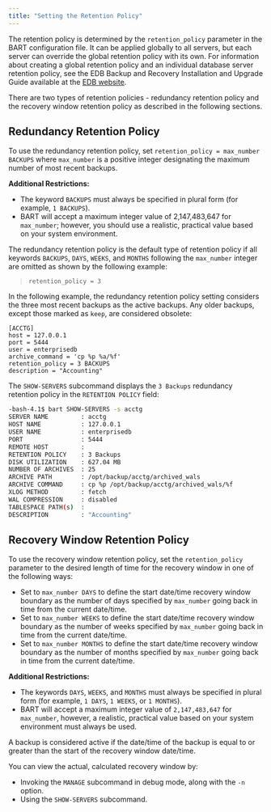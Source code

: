 ```yaml
---
title: "Setting the Retention Policy"
---
```


<div id="setting_the_retention_policy" class="registered_link"></div>

The retention policy is determined by the `retention_policy` parameter in the BART configuration file. It can be applied globally to all servers, but each server can override the global retention policy with its own. For information about creating a global retention policy and an individual database server retention policy, see the EDB Backup and Recovery Installation and Upgrade Guide available at the [EDB website](https://www.enterprisedb.com/edb-docs/).

There are two types of retention policies - redundancy retention policy and the recovery window retention policy as described in the following sections.

<div id="redundancy_retention_policy" class="registered_link"></div>

## Redundancy Retention Policy

To use the redundancy retention policy, set `retention_policy = max_number BACKUPS` where `max_number` is a positive integer designating the maximum number of most recent backups.

**Additional Restrictions:**

-   The keyword `BACKUPS` must always be specified in plural form (for example, `1 BACKUPS`).
-   BART will accept a maximum integer value of 2,147,483,647 for `max_number`; however, you should use a realistic, practical value based on your system environment.

The redundancy retention policy is the default type of retention policy if all keywords `BACKUPS`, `DAYS`, `WEEKS`, and `MONTHS` following the `max_number` integer are omitted as shown by the following example:

> `retention_policy = 3`

In the following example, the redundancy retention policy setting considers the three most recent backups as the active backups. Any older backups, except those marked as `keep`, are considered obsolete:

```text
[ACCTG]
host = 127.0.0.1
port = 5444
user = enterprisedb
archive_command = 'cp %p %a/%f'
retention_policy = 3 BACKUPS
description = "Accounting"
```

The `SHOW-SERVERS` subcommand displays the `3 Backups` redundancy retention policy in the `RETENTION POLICY` field:

```bash
-bash-4.1$ bart SHOW-SERVERS -s acctg
SERVER NAME         : acctg
HOST NAME           : 127.0.0.1
USER NAME           : enterprisedb
PORT                : 5444
REMOTE HOST         :
RETENTION POLICY    : 3 Backups
DISK UTILIZATION    : 627.04 MB
NUMBER OF ARCHIVES  : 25
ARCHIVE PATH        : /opt/backup/acctg/archived_wals
ARCHIVE COMMAND     : cp %p /opt/backup/acctg/archived_wals/%f
XLOG METHOD         : fetch
WAL COMPRESSION     : disabled
TABLESPACE PATH(s)  :
DESCRIPTION         : "Accounting"
```

<div id="recovery_window_retention_policy" class="registered_link"></div>

## Recovery Window Retention Policy

To use the recovery window retention policy, set the `retention_policy` parameter to the desired length of time for the recovery window in one of the following ways:

-   Set to `max_number DAYS` to define the start date/time recovery window boundary as the number of days specified by `max_number` going back in time from the current date/time.
-   Set to `max_number WEEKS` to define the start date/time recovery window boundary as the number of weeks specified by `max_number` going back in time from the current date/time.
-   Set to `max_number MONTHS` to define the start date/time recovery window boundary as the number of months specified by `max_number` going back in time from the current date/time.

**Additional Restrictions:**

-   The keywords `DAYS`, `WEEKS`, and `MONTHS` must always be specified in plural form (for example, `1 DAYS`, `1 WEEKS`, or `1 MONTHS`).
-   BART will accept a maximum integer value of `2,147,483,647` for `max_number`, however, a realistic, practical value based on your system environment must always be used.

A backup is considered active if the date/time of the backup is equal to or greater than the start of the recovery window date/time.

You can view the actual, calculated recovery window by:

-   Invoking the `MANAGE` subcommand in debug mode, along with the `-n` option.
-   Using the `SHOW-SERVERS` subcommand.
